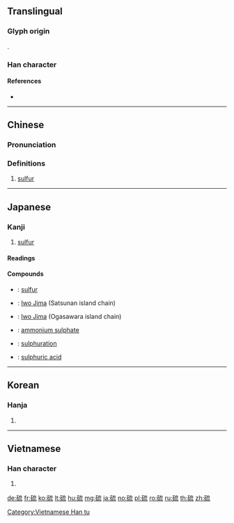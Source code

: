 {{character info/new}}
==Translingual==

===Glyph origin===
{{Han etym}}
{{Han compound|石|㐬|ls=psc|c1=s|c2=p}}.

===Han character===
{{Han char|rn=112|rad=石|as=07|sn=12|four=10613|canj=MRYIU|ids=⿰石㐬}}

====References====
* {{Han ref|kx=0831.040|dkj=24229|dj=1247.020|hdz=42435.010|uh=786B|ud=30827|bh=B2B8|bd=45752}}

----

==Chinese==
{{zh-forms}}
{{wikipedia|lang=zh}}

===Pronunciation===
{{zh-pron
|m=liú
|c=lau4
|mc=y
|oc=y
|ma=
|cat=n
}}

===Definitions===
{{zh-hanzi}}

# [[sulfur]]

----

==Japanese==

===Kanji===
{{ja-kanji|grade=c|rs=石07}}

# [[sulfur]]

====Readings====
{{ja-readings
|goon=[[る]] (ru)
|kanon=[[りゅう]] (ryū)
|kun=[[いおう]] (iō) {{non-joyo-reading}}
}}

====Compounds====
{{der-top|Compounds}}
* {{ja-r|硫黄|いおう}}: [[sulfur]]
* {{ja-r|硫黄島|^いおうじま}}: [[Iwo Jima]] (Satsunan island chain)
* {{ja-r|硫黄島|^いおうとう}}: [[Iwo Jima]] (Ogasawara island chain)
* {{ja-r|硫安|りゅうあん}}: [[ammonium sulphate]]
* {{ja-r|硫化|りゅうか}}: [[sulphuration]]
* {{ja-r|硫酸|りゅうさん}}: [[sulphuric acid]]
{{der-bottom}}

----

==Korean==

===Hanja===
{{ko-hanja|hangeul=[[류]]>[[유]]|eumhun=|rv=ryu>yu|mr=ryu>yu|y=lyu>yu}}

# {{defn|lang=ko|sort=石07}}

----

==Vietnamese==

===Han character===
{{vi-readings|rs=石07|hanviet=lưu}}

# {{defn|lang=vi|sort=石07}}

[[Category:Vietnamese Han tu]]

{{zh-cat|Chemical elements}}

[[de:硫]]
[[fr:硫]]
[[ko:硫]]
[[lt:硫]]
[[hu:硫]]
[[mg:硫]]
[[ja:硫]]
[[no:硫]]
[[pl:硫]]
[[ro:硫]]
[[ru:硫]]
[[th:硫]]
[[zh:硫]]